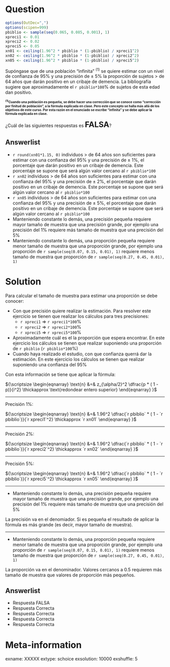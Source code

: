 Question
========
```r
options(OutDec=",")
options(scipen=999)
pbiblio <- sample(seq(0.065, 0.085, 0.001), 1)
xpreci1 <- 0.01
xpreci2 <- 0.02
xpreci5 <- 0.05
xn01 <- ceiling(1.96^2 * pbiblio * (1-pbiblio) / xpreci1^2)
xn02 <- ceiling(1.96^2 * pbiblio * (1-pbiblio) / xpreci2^2)
xn05 <- ceiling(1.96^2 * pbiblio * (1-pbiblio) / xpreci5^2)
```
Supóngase que de una población "infinita" <sup>(1)</sup> se quiere estimar con un nivel de confianza de 95% y una precisión de $\pm$ 5% la proporción de sujetos $>$ de 64 años que darán positivo en un cribaje de demencia. La bibliografía sugiere que aproximadamente el `r pbiblio*100`% de sujetos de esta edad dan positivo.

<h1 style="font-size:10px;"><sup>(1)</sup>Cuando una población es pequeña, se debe hacer una corrección que se conoce como "corrección por finitud de población", a la fórmula explicada en clase. Pero este concepto se halla más allá de los objetivos de este curso. Por esta razón en el enunciado se escribe "infinita" y se debe aplicar la fórmula explicada en clase.</h1>

¿Cuál de las siguientes respuestas es <font size="5">**FALSA**</font>?

Answerlist
----------
* `r round(xn01*1.15, 0)` individuos $>$ de 64 años son suficientes para estimar con una confianza del 95% y una precisión de $\pm$ 1%, el porcentaje que darán positivo en un cribaje de demencia. Este porcentaje se supone que será algún valor cercano al `r pbiblio*100`
* `r xn02` individuos $>$ de 64 años son suficientes para estimar con una confianza del 95% y una precisión de $\pm$ 2%, el porcentaje que darán positivo en un cribaje de demencia. Este porcentaje se supone que será algún valor cercano al `r pbiblio*100`
* `r xn05` individuos $>$ de 64 años son suficientes para estimar con una confianza del 95% y una precisión de $\pm$ 5%, el porcentaje que darán positivo en un cribaje de demencia. Este porcentaje se supone que será algún valor cercano al `r pbiblio*100`
* Manteniendo constante lo demás, una precisión pequeña requiere mayor tamaño de muestra que una precisión grande, por ejemplo una precisión del 1% requiere más tamaño de muestra que una precisión del 5%
* Manteniendo constante lo demás, una proporción pequeña requiere menor tamaño de muestra que una proporción grande, por ejemplo una proporción de `r sample(seq(0.07, 0.15, 0.01), 1)` requiere menos tamaño de muestra que proporción de `r sample(seq(0.27, 0.45, 0.01), 1)`


Solution
========
Para calcular el tamaño de muestra para estimar una proporción se debe conocer:

* Con que precisión quiere realizar la estimación. Para resolver este ejercicio se tienen que realizar los cálculos para tres precisiones:
  * `r xpreci1` $\Longrightarrow$ `r xpreci1*100`%
  * `r xpreci2` $\Longrightarrow$ `r xpreci2*100`%
  * `r xpreci5` $\Longrightarrow$ `r xpreci5*100`%
* Aproximadamente cuál es el la proporción que espera encontrar. En este ejercicio los cálculos se tienen que realizar suponiendo una proporción de `r pbiblio` (`r pbiblio*100`%)
* Cuando haya realizado el estudio, con que confianza querrá dar la estimación. En este ejercicio los cálculos se tienen que realizar suponiendo una confianza del 95%

Con esta información se tiene que aplicar la fórmula:

${\scriptsize
\begin{eqnarray}
\text{n} &=& z_{\alpha/2}^2 \dfrac{p * ( 1 - p)}{i^2} \thickapprox \text{redondear entero superior}
\end{eqnarray}
}$


-----

Precisión 1%:

${\scriptsize
\begin{eqnarray}
\text{n} &=& 1.96^2 \dfrac{`r pbiblio` * ( 1 - `r pbiblio`)}{`r xpreci1`^2} \thickapprox   `r xn01`
\end{eqnarray}
}$

-----

Precisión 2%:

${\scriptsize
\begin{eqnarray}
\text{n} &=& 1.96^2 \dfrac{`r pbiblio` * ( 1 - `r pbiblio`)}{`r xpreci2`^2} \thickapprox   `r xn02`
\end{eqnarray}
}$

-----

Precisión 5%:

${\scriptsize
\begin{eqnarray}
\text{n} &=& 1.96^2 \dfrac{`r pbiblio` * ( 1 - `r pbiblio`)}{`r xpreci5`^2} \thickapprox   `r xn05`
\end{eqnarray}
}$


-----

* Manteniendo constante lo demás, una precisión pequeña requiere mayor tamaño de muestra que una precisión grande, por ejemplo una precisión del 1% requiere más tamaño de muestra que una precisión del 5%

La precisión va en el denomiador. Si es pequeña el resultado de aplicar la fórmula es más grande (es decir, mayor tamaño de muestra).

-----

* Manteniendo constante lo demás, una proporción pequeña requiere menor tamaño de muestra que una proporción grande, por ejemplo una proporción de `r sample(seq(0.07, 0.15, 0.01), 1)` requiere menos tamaño de muestra que proporción de `r sample(seq(0.27, 0.45, 0.01), 1)`

La proporción va en el denominador. Valores cercanos a 0.5 requieren más tamaño de muestra que valores de proporción más pequeños. 


Answerlist
----------
* Respuesta FALSA
* Respuesta Correcta
* Respuesta Correcta
* Respuesta Correcta
* Respuesta Correcta



Meta-information
================
exname: XXXXX
extype: schoice
exsolution: 10000
exshuffle: 5
